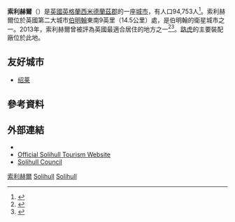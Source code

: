 {{noteTA
|G1=UK Places
}}
{{infobox UK place
|country = 英格蘭
|latitude = 52.413
|longitude = -1.778
| static_image_name = Solihull High Street.jpg
| static_image_caption = Solihull High Street
| population = 206674
| population_ref =（2011年普查）
| official_name = Solihull
| metropolitan_borough = [[Metropolitan_Borough_of_Solihull|Solihull]]
| region = 西米德蘭茲
| metropolitan_county = [[西米德蘭茲郡|西米德蘭茲郡]]
| constituency_westminster = [[索利哈爾_(英國國會選區)|索利赫爾]]
| post_town = Solihull
| postcode_district =B90–B94
| postcode_area = B
| dial_code = 0121
| os_grid_reference = SP1579
| london_distance = {{convert|113|mi|km|abbr=on}}
| population_demonym = Silhillian
}}
'''索利赫爾'''（{{lang-en|Solihull}}）是[[英國|英國]][[英格蘭|英格蘭]][[西米德蘭茲郡|西米德蘭茲郡]]的一座[[城市|城市]]，有人口94,753人<ref>{{cite web |url=http://www.statistics.gov.uk/StatBase/ssdataset.asp?vlnk=8271&Pos=2&ColRank=1&Rank=224 |title=存档副本 |accessdate=2009-11-01 |archive-date=2007-04-21 |archive-url=https://web.archive.org/web/20070421211031/http://www.statistics.gov.uk/StatBase/ssdataset.asp?vlnk=8271&Pos=2&ColRank=1&Rank=224 |dead-url=no }}</ref>。索利赫爾位於英國第二大城市[[伯明翰|伯明翰]]東南9英里（14.5公里）處，是伯明翰的衛星城市之一。2013年，索利赫爾曾被評為英國最適合居住的地方之一<ref>{{cite web |url=http://www.uswitch.com/blog/2013/11/13/uk-quality-of-life-index-2013/ |title=uSwitch News: Solihull ‘best place to live’ in UK Quality of Life Index |publisher=Uswitch.com |date= |accessdate=2014-08-14 |archive-date=2014-10-06 |archive-url=https://web.archive.org/web/20141006074948/http://www.uswitch.com/blog/2013/11/13/uk-quality-of-life-index-2013/ |dead-url=no }}</ref><ref>{{cite news |author=Heather Saul |url=http://www.independent.co.uk/news/uk/home-news/ten-best-places-to-live-in-the-uk-solihull-comes-top-8938636.html |title=Ten best places to live in the UK: Solihull comes top - Home News - UK |publisher=The Independent |date=2013-11-14 |accessdate=2014-08-14 |archive-date=2019-11-30 |archive-url=https://web.archive.org/web/20191130234620/https://www.independent.co.uk/news/uk/home-news/ten-best-places-to-live-in-the-uk-solihull-comes-top-8938636.html |dead-url=no }}</ref>。[[路虎|路虎]]的主要裝配廠位於此地。

==友好城市==
* {{FRA}} [[绍莱|绍莱]]

==參考資料==
{{Reflist}}
==外部連結==
{{Commons category|Solihull}}
* {{dmoz|Regional/Europe/United_Kingdom/England/West_Midlands/Solihull}}
* [https://web.archive.org/web/20100814133001/http://www.visitsolihull.com/ Official Solihull Tourism Website]
* [http://www.solihull.gov.uk Solihull Council] {{Wayback|url=http://www.solihull.gov.uk/ |date=20140316070336 }}
{{Authority control}}

[[Category:索利赫爾|]]
[[Category:西密德蘭郡無民政教區|Solihull]]
[[Category:西密德蘭郡城鎮|Solihull]]